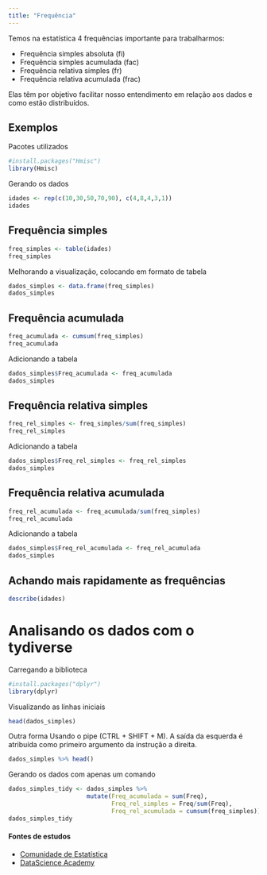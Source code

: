 ```yaml
---
title: "Frequência"
---
```


Temos na estatística 4 frequências importante para trabalharmos:

* Frequência simples absoluta (fi)
* Frequência simples acumulada (fac)
* Frequência relativa simples (fr)
* Frequência relativa acumulada (frac)

Elas têm por objetivo facilitar nosso entendimento em relação aos dados e como estão distribuídos.

## Exemplos

Pacotes utilizados
```r
#install.packages("Hmisc")
library(Hmisc)
```

Gerando os dados
```r
idades <- rep(c(10,30,50,70,90), c(4,8,4,3,1))
idades
```

## Frequência simples

```r
freq_simples <- table(idades)
freq_simples
```

Melhorando a visualização, colocando em formato de tabela
```r
dados_simples <- data.frame(freq_simples)
dados_simples
```

## Frequência acumulada
```r
freq_acumulada <- cumsum(freq_simples)
freq_acumulada
```

Adicionando a tabela
```r
dados_simples$Freq_acumulada <- freq_acumulada
dados_simples
```

## Frequência relativa simples

```r
freq_rel_simples <- freq_simples/sum(freq_simples)
freq_rel_simples
```

Adicionando a tabela
```r
dados_simples$Freq_rel_simples <- freq_rel_simples
dados_simples
```

## Frequência relativa acumulada
```r
freq_rel_acumulada <- freq_acumulada/sum(freq_simples)
freq_rel_acumulada
```

Adicionando a tabela
```r
dados_simples$Freq_rel_acumulada <- freq_rel_acumulada
dados_simples
```

## Achando mais rapidamente as frequências
```r
describe(idades)
```

# Analisando os dados com o tydiverse
Carregando a biblioteca
```r
#install.packages("dplyr")
library(dplyr)
```

Visualizando as linhas iniciais
```r
head(dados_simples)
```

Outra forma
Usando o pipe (CTRL + SHIFT + M). A saída da esquerda é atribuída como primeiro argumento da instrução a direita.
```r
dados_simples %>% head()
```

Gerando os dados com apenas um comando
```r
dados_simples_tidy <- dados_simples %>% 
                      mutate(Freq_acumulada = sum(Freq),
                             Freq_rel_simples = Freq/sum(Freq),
                             Freq_rel_acumulada = cumsum(freq_simples))
dados_simples_tidy
```



#### Fontes de estudos

* [Comunidade de Estatística](https://comunidadeestatistica.landen.co/)
* [DataScience Academy](https://www.datascienceacademy.com.br)



